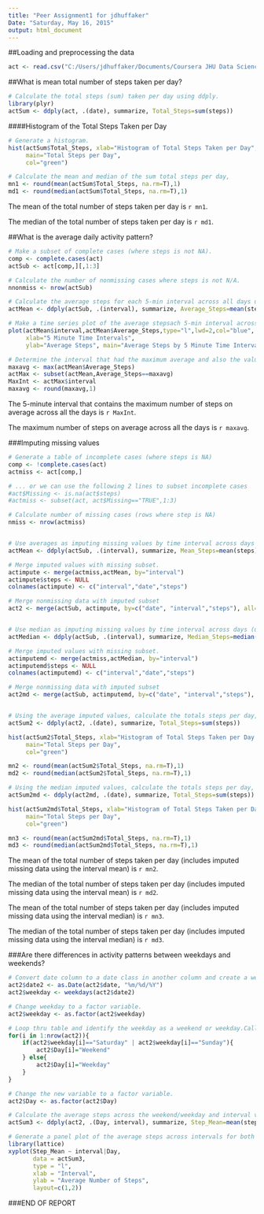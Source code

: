 ```yaml
---
title: "Peer Assignment1 for jdhuffaker"
Date: "Saturday, May 16, 2015"
output: html_document
---
```


##Loading and preprocessing the data

```r
act <- read.csv("C:/Users/jdhuffaker/Documents/Coursera JHU Data Science Courses/05 Reproducible Research/Week 2/activity.csv",sep=",",header=TRUE)
```

##What is mean total number of steps taken per day?

```r
# Calculate the total steps (sum) taken per day using ddply.
library(plyr)
actSum <- ddply(act, .(date), summarize, Total_Steps=sum(steps))
```

####Histogram of the Total Steps Taken per Day
```r
# Generate a histogram.
hist(actSum$Total_Steps, xlab="Histogram of Total Steps Taken per Day", 
     main="Total Steps per Day",
     col="green")

# Calculate the mean and median of the sum total steps per day,
mn1 <- round(mean(actSum$Total_Steps, na.rm=T),1)
md1 <- round(median(actSum$Total_Steps, na.rm=T),1)
```

The mean of the total number of steps taken per day is `r mn1`.

The median of the total number of steps taken per day is `r md1`.


##What is the average daily activity pattern?
```r
# Make a subset of complete cases (where steps is not NA).
comp <- complete.cases(act)
actSub <- act[comp,][,1:3]

# Calculate the number of nonmissing cases where steps is not N/A.
nnonmiss <- nrow(actSub)

# Calculate the average steps for each 5-min interval across all days using ddply.
actMean <- ddply(actSub, .(interval), summarize, Average_Steps=mean(steps))

# Make a time series plot of the average stepsach 5-min interval across all days.
plot(actMean$interval,actMean$Average_Steps,type="l",lwd=2,col="blue",
     xlab="5 Minute Time Intervals",
     ylab="Average Steps", main="Average Steps by 5 Minute Time Intervals (across Days)")

# Determine the interval that had the maximum average and also the value of the average.
maxavg <- max(actMean$Average_Steps)
actMax <- subset(actMean,Average_Steps==maxavg)
MaxInt <- actMax$interval
maxavg <- round(maxavg,1)
```

The 5-minute interval that contains the maximum number of steps on average across all the days is `r MaxInt`.

The maximum number of steps on average across all the days is `r maxavg`.


###Imputing missing values
```r

# Generate a table of incomplete cases (where steps is NA)
comp <- !complete.cases(act)
actmiss <- act[comp,]

# ... or we can use the following 2 lines to subset incomplete cases
#act$Missing <- is.na(act$steps)
#actmiss <- subset(act, act$Missing=="TRUE",1:3)

# Calculate number of missing cases (rows where step is NA)
nmiss <- nrow(actmiss)


# Use averages as imputing missing values by time interval across days (using actSub from requirement 2).
actMean <- ddply(actSub, .(interval), summarize, Mean_Steps=mean(steps))

# Merge imputed values with missing subset.
actimpute <- merge(actmiss,actMean, by="interval")
actimpute$steps <- NULL
colnames(actimpute) <- c("interval","date","steps")

# Merge nonmissing data with imputed subset
act2 <- merge(actSub, actimpute, by=c("date", "interval","steps"), all=T)


# Use median as imputing missing values by time interval across days (using actSub from requirement 2).
actMedian <- ddply(actSub, .(interval), summarize, Median_Steps=median(steps))

# Merge imputed values with missing subset.
actimputemd <- merge(actmiss,actMedian, by="interval")
actimputemd$steps <- NULL
colnames(actimputemd) <- c("interval","date","steps")

# Merge nonmissing data with imputed subset
act2md <- merge(actSub, actimputemd, by=c("date", "interval","steps"), all=T)


# Using the average imputed values, calculate the totals steps per day, generate a histogram of the total steps per day, and calculate the mean and median of the total steps per day.
actSum2 <- ddply(act2, .(date), summarize, Total_Steps=sum(steps))

hist(actSum2$Total_Steps, xlab="Histogram of Total Steps Taken per Day (imputed values using the averges)", 
     main="Total Steps per Day",
     col="green")

mn2 <- round(mean(actSum2$Total_Steps, na.rm=T),1)
md2 <- round(median(actSum2$Total_Steps, na.rm=T),1)

# Using the median imputed values, calculate the totals steps per day, generate a histogram of the total steps per day, and calculate the mean and median of the total steps per day.
actSum2md <- ddply(act2md, .(date), summarize, Total_Steps=sum(steps))

hist(actSum2md$Total_Steps, xlab="Histogram of Total Steps Taken per Day (imputed values using the medians)", 
     main="Total Steps per Day",
     col="green")

mn3 <- round(mean(actSum2md$Total_Steps, na.rm=T),1)
md3 <- round(median(actSum2md$Total_Steps, na.rm=T),1)
```

The mean of the total number of steps taken per day (includes imputed missing data using the interval mean) is `r mn2`.

The median of the total number of steps taken per day (includes imputed missing data using the interval mean) is `r md2`.

The mean of the total number of steps taken per day (includes imputed missing data using the interval median) is `r mn3`.

The median of the total number of steps taken per day (includes imputed missing data using the interval median) is `r md3`.


###Are there differences in activity patterns between weekdays and weekends?
```r

# Convert date column to a date class in another column and create a weekday column from the new data column.
act2$date2 <- as.Date(act2$date, "%m/%d/%Y")
act2$weekday <- weekdays(act2$date2)

# Change weekday to a factor variable.
act2$weekday <- as.factor(act2$weekday)

# Loop thru table and identify the weekday as a weekend or weekday.Call the new variable Day.
for(i in 1:nrow(act2)){
    if(act2$weekday[i]=="Saturday" | act2$weekday[i]=="Sunday"){
        act2$Day[i]="Weekend"
    } else{
        act2$Day[i]="Weekday"
    }
}

# Change the new variable to a factor variable.
act2$Day <- as.factor(act2$Day)

# Calculate the average steps across the weekend/weekday and interval variables.
actSum3 <- ddply(act2, .(Day, interval), summarize, Step_Mean=mean(steps))

# Generate a panel plot of the average steps across intervals for both weekend and weekday.
library(lattice)
xyplot(Step_Mean ~ interval|Day, 
       data = actSum3,
       type = "l",
       xlab = "Interval",
       ylab = "Average Number of Steps",
       layout=c(1,2))
```

###END OF REPORT
